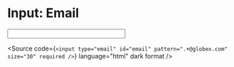 
<Meta title="Atoms/Form/Input: Email" />

# Input: Email

<Unstyled>
  <input
    type="email"
    id="email"
    pattern=".+@globex\.com"
    size="30"
    required
  />

  <Source
    code={`
      <input
        type="email"
        id="email"
        pattern=".+@globex.com"
        size="30"
        required
      />
    `}
    language="html"
    dark
    format
  />
</Unstyled>